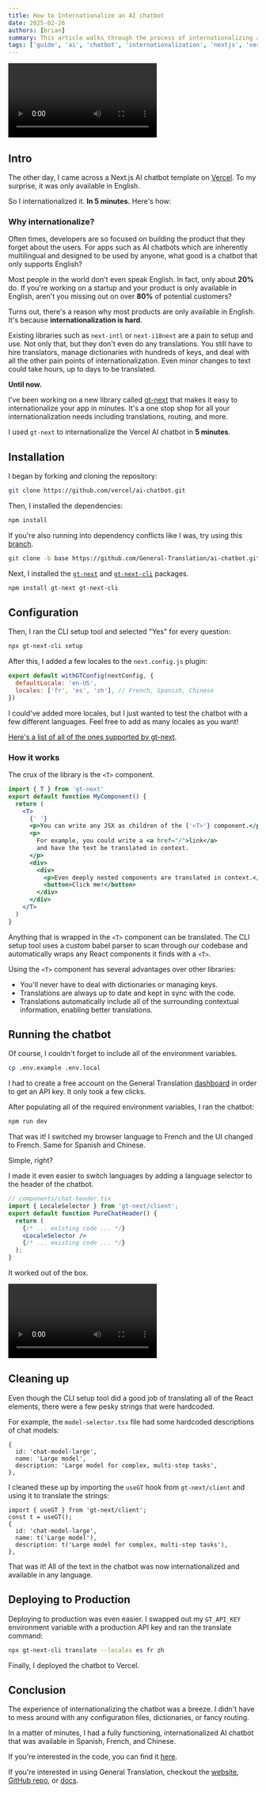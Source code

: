 ```yaml
---
title: How to Internationalize an AI chatbot
date: 2025-02-26
authors: [brian]
summary: This article walks through the process of internationalizing an AI chatbot.
tags: ['guide', 'ai', 'chatbot', 'internationalization', 'nextjs', 'vercel']
---
```


<video
  controls
  src="https://cabuge2ah388tbmm.public.blob.vercel-storage.com/GTDemoV2-h8NtCR9hWkrhiOFwPQxGziAT7kmeO7.mp4"
/>

## Intro

The other day, I came across a Next.js AI chatbot template on [Vercel](https://github.com/vercel/ai-chatbot).
To my surprise, it was only available in English.

So I internationalized it. **In 5 minutes.** Here's how:

### Why internationalize?

Often times, developers are so focused on building the product that they forget about the users.
For apps such as AI chatbots which are inherently multilingual and designed to be used by anyone,
what good is a chatbot that only supports English?

Most people in the world don't even speak English. In fact, only about **20%** do.
If you're working on a startup and your product is only available in English,
aren't you missing out on over **80%** of potential customers?

Turns out, there's a reason why most products are only available in English. It's because **internationalization is hard**.

Existing libraries such as `next-intl` or `next-i18next` are a pain to setup and use. Not only that, but they don't even do any translations.
You still have to hire translators, manage dictionaries with hundreds of keys, and deal with all the other pain points of internationalization.
Even minor changes to text could take hours, up to days to be translated.

**Until now.**

I've been working on a new library called [gt-next](https://github.com/General-Translation/gt-libraries) that makes it easy to internationalize your app in minutes.
It's a one stop shop for all your internationalization needs including translations, routing, and more.

I used `gt-next` to internationalize the Vercel AI chatbot in **5 minutes**.

## Installation

I began by forking and cloning the repository:

```bash
git clone https://github.com/vercel/ai-chatbot.git
```

Then, I installed the dependencies:

```bash
npm install
```

If you're also running into dependency conflicts like I was, try using this [branch](https://github.com/General-Translation/ai-chatbot/tree/base).

```bash
git clone -b base https://github.com/General-Translation/ai-chatbot.git
```

Next, I installed the [`gt-next`](https://github.com/General-Translation/gt-libraries) and [`gt-next-cli`](https://github.com/General-Translation/gt-libraries) packages.

```bash
npm install gt-next gt-next-cli
```

## Configuration

Then, I ran the CLI setup tool and selected "Yes" for every question:

```bash
npx gt-next-cli setup
```

After this, I added a few locales to the `next.config.js` plugin:

```js
export default withGTConfig(nextConfig, {
  defaultLocale: 'en-US',
  locales: ['fr', 'es', 'zh'], // French, Spanish, Chinese
})
```

I could've added more locales, but I just wanted to test the chatbot with a few different languages. Feel free to add as many locales as you want!

[Here's a list of all of the ones supported by gt-next](https://generaltranslation.com/docs/reference/supported-locales).

### How it works

The crux of the library is the `<T>` component.

```jsx
import { T } from 'gt-next'
export default function MyComponent() {
  return (
    <T>
      {' '}
      <p>You can write any JSX as children of the {'<T>'} component.</p>
      <p>
        For example, you could write a <a href="/">link</a>
        and have the text be translated in context.
      </p>
      <div>
        <div>
          <p>Even deeply nested components are translated in context.</p>
          <button>Click me!</button>
        </div>
      </div>
    </T>
  )
}
```

Anything that is wrapped in the `<T>` component can be translated.
The CLI setup tool uses a custom babel parser to scan through our codebase and
automatically wraps any React components it finds with a `<T>`.

Using the `<T>` component has several advantages over other libraries:

- You'll never have to deal with dictionaries or managing keys.
- Translations are always up to date and kept in sync with the code.
- Translations automatically include all of the surrounding contextual information, enabling better translations.

## Running the chatbot

Of course, I couldn't forget to include all of the environment variables.

```bash
cp .env.example .env.local
```

I had to create a free account on the General Translation [dashboard](https://generaltranslation.com/dashboard) in order to get an API key.
It only took a few clicks.

After populating all of the required environment variables, I ran the chatbot:

```bash
npm run dev
```

That was it! I switched my browser language to French and the UI changed to French. Same for Spanish and Chinese.

Simple, right?

I made it even easier to switch languages by adding a language selector to the header of the chatbot.

```jsx
// components/chat-header.tsx
import { LocaleSelector } from 'gt-next/client';
export default function PureChatHeader() {
  return (
    {/* ... existing code ... */}
    <LocaleSelector />
    {/* ... existing code ... */}
  );
}
```

It worked out of the box.

<video
  controls
  src="https://cabuge2ah388tbmm.public.blob.vercel-storage.com/localeselector-fOacWpUcmf7u4VkL8fzgl3EmnQqua0.mp4"
/>

## Cleaning up

Even though the CLI setup tool did a good job of translating all of the React elements,
there were a few pesky strings that were hardcoded.

For example, the `model-selector.tsx` file had some hardcoded descriptions of chat models:

```tsx
{
  id: 'chat-model-large',
  name: 'Large model',
  description: 'Large model for complex, multi-step tasks',
},
```

I cleaned these up by importing the `useGT` hook from `gt-next/client` and using it to translate the strings:

```tsx
import { useGT } from 'gt-next/client';
const t = useGT();
{
  id: 'chat-model-large',
  name: t('Large model'),
  description: t('Large model for complex, multi-step tasks'),
},
```

That was it! All of the text in the chatbot was now internationalized and available in any language.

## Deploying to Production

Deploying to production was even easier. I swapped out my `GT_API_KEY` environment variable with a production API key and ran the translate command:

```bash
npx gt-next-cli translate --locales es fr zh
```

Finally, I deployed the chatbot to Vercel.

## Conclusion

The experience of internationalizing the chatbot was a breeze.
I didn't have to mess around with any configuration files, dictionaries, or fancy routing.

In a matter of minutes, I had a fully functioning,
internationalized AI chatbot that was available in Spanish, French, and Chinese.

If you're interested in the code, you can find it [here](https://github.com/General-Translation/ai-chatbot).

If you're interested in using General Translation, checkout the [website](https://generaltranslation.com), [GitHub repo](https://github.com/General-Translation/gt-libraries), or [docs](https://generaltranslation.com/docs).
